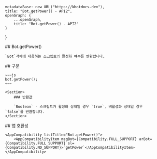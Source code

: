 
    metadataBase: new URL("https://kbotdocs.dev"),
    title: "Bot.getPower() - API2",
    openGraph: {
        ...openGraph,
        title: "Bot.getPower() - API2"
    }
}

<Section>
    ## Bot.getPower()

    `Bot`객체에 대응하는 스크립트의 활성화 여부를 반환합니다.
</Section>
<Section>
    ## 구문

    ~~~js
    bot.getPower();
    ~~~

    <Section>
        ### 반환값

        `Boolean` - 스크립트가 활성화 상태일 경우 `true`, 비활성화 상태일 경우 `false`를 반환합니다.
    </Section>
</Section>
<Section>
    ## 앱 호환성

    <AppCompatibility listTitle="Bot.getPower()">
        <AppCompatibilityItem msgBot={Compatibility.FULL_SUPPORT} arBot={Compatibility.FULL_SUPPORT} sl={Compatibility.NO_SUPPORT}>`getPower`</AppCompatibilityItem>
    </AppCompatibility>
</Section>